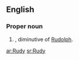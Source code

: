 ==English==

===Proper noun===
{{en-proper noun}}

# {{given name|male}}, diminutive of [[Rudolph]].

[[ar:Rudy]]
[[sr:Rudy]]